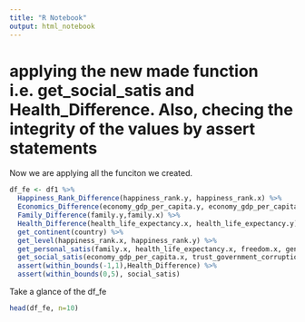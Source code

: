 ```yaml
---
title: "R Notebook"
output: html_notebook
---
```


# applying the new made function i.e. get_social_satis and Health_Difference. Also, checing the integrity of the values by assert statements

Now we are applying all the funciton we created. 
```r
df_fe <- df1 %>% 
  Happiness_Rank_Difference(happiness_rank.y, happiness_rank.x) %>% 
  Economics_Difference(economy_gdp_per_capita.y, economy_gdp_per_capita.x) %>%
  Family_Difference(family.y,family.x) %>% 
  Health_Difference(health_life_expectancy.x, health_life_expectancy.y) %>% 
  get_continent(country) %>% 
  get_level(happiness_rank.x, happiness_rank.y) %>% 
  get_personal_satis(family.x, health_life_expectancy.x, freedom.x, generosity.x) %>% 
  get_social_satis(economy_gdp_per_capita.x, trust_government_corruption.x, dystopia_residual.x) %>% 
  assert(within_bounds(-1,1),Health_Difference) %>% 
  assert(within_bounds(0,5), social_satis)
```

Take a glance of the df_fe
```r
head(df_fe, n=10)
```

